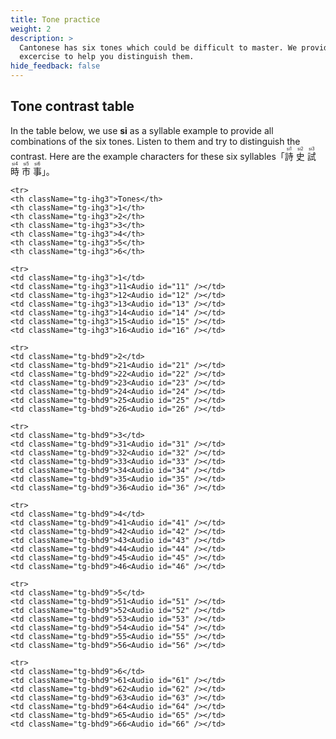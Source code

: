 ```yaml
---
title: Tone practice
weight: 2
description: >
  Cantonese has six tones which could be difficult to master. We provide an
  excercise to help you distinguish them.
hide_feedback: false
---
```


## Tone contrast table

In the table below, we use **si** as a syllable example to provide all combinations of the six tones. Listen to them and try to distinguish the contrast. Here are the example characters for these six syllables「<ruby>詩<rt>si1</rt></ruby> <ruby>史<rt>si2</rt></ruby> <ruby>試<rt>si3</rt></ruby> <ruby>時<rt>si4</rt></ruby> <ruby>市<rt>si5</rt></ruby> <ruby>事<rt>si6</rt></ruby>」。

<table className="tg">

  <thead>

    <tr>
    <th className="tg-ihg3">Tones</th>
    <th className="tg-ihg3">1</th>
    <th className="tg-ihg3">2</th>
    <th className="tg-ihg3">3</th>
    <th className="tg-ihg3">4</th>
    <th className="tg-ihg3">5</th>
    <th className="tg-ihg3">6</th>

  </tr>

  </thead>

  <tbody>

    <tr>
    <td className="tg-ihg3">1</td>
    <td className="tg-ihg3">11<Audio id="11" /></td>
    <td className="tg-ihg3">12<Audio id="12" /></td>
    <td className="tg-ihg3">13<Audio id="13" /></td>
    <td className="tg-ihg3">14<Audio id="14" /></td>
    <td className="tg-ihg3">15<Audio id="15" /></td>
    <td className="tg-ihg3">16<Audio id="16" /></td>

  </tr>

    <tr>
    <td className="tg-bhd9">2</td>
    <td className="tg-bhd9">21<Audio id="21" /></td>
    <td className="tg-bhd9">22<Audio id="22" /></td>
    <td className="tg-bhd9">23<Audio id="23" /></td>
    <td className="tg-bhd9">24<Audio id="24" /></td>
    <td className="tg-bhd9">25<Audio id="25" /></td>
    <td className="tg-bhd9">26<Audio id="26" /></td>

  </tr>

    <tr>
    <td className="tg-bhd9">3</td>
    <td className="tg-bhd9">31<Audio id="31" /></td>
    <td className="tg-bhd9">32<Audio id="32" /></td>
    <td className="tg-bhd9">33<Audio id="33" /></td>
    <td className="tg-bhd9">34<Audio id="34" /></td>
    <td className="tg-bhd9">35<Audio id="35" /></td>
    <td className="tg-bhd9">36<Audio id="36" /></td>

  </tr>

    <tr>
    <td className="tg-bhd9">4</td>
    <td className="tg-bhd9">41<Audio id="41" /></td>
    <td className="tg-bhd9">42<Audio id="42" /></td>
    <td className="tg-bhd9">43<Audio id="43" /></td>
    <td className="tg-bhd9">44<Audio id="44" /></td>
    <td className="tg-bhd9">45<Audio id="45" /></td>
    <td className="tg-bhd9">46<Audio id="46" /></td>

  </tr>

    <tr>
    <td className="tg-bhd9">5</td>
    <td className="tg-bhd9">51<Audio id="51" /></td>
    <td className="tg-bhd9">52<Audio id="52" /></td>
    <td className="tg-bhd9">53<Audio id="53" /></td>
    <td className="tg-bhd9">54<Audio id="54" /></td>
    <td className="tg-bhd9">55<Audio id="55" /></td>
    <td className="tg-bhd9">56<Audio id="56" /></td>

  </tr>

    <tr>
    <td className="tg-bhd9">6</td>
    <td className="tg-bhd9">61<Audio id="61" /></td>
    <td className="tg-bhd9">62<Audio id="62" /></td>
    <td className="tg-bhd9">63<Audio id="63" /></td>
    <td className="tg-bhd9">64<Audio id="64" /></td>
    <td className="tg-bhd9">65<Audio id="65" /></td>
    <td className="tg-bhd9">66<Audio id="66" /></td>

  </tr>

  </tbody>

</table>
